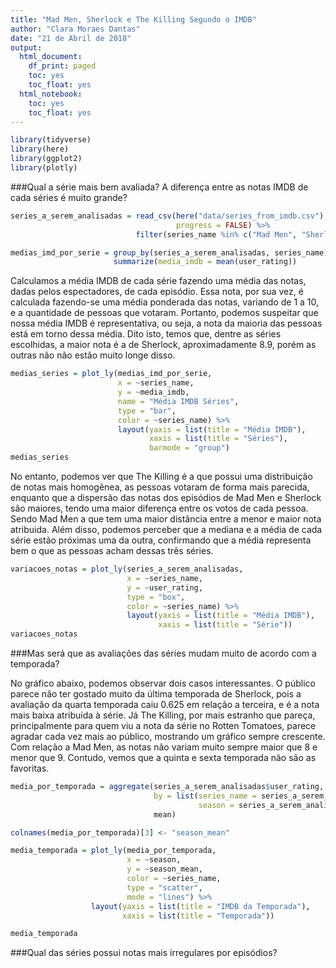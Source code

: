 ```yaml
---
title: "Mad Men, Sherlock e The Killing Segundo o IMDB"
author: "Clara Moraes Dantas"
date: "21 de Abril de 2018"
output:
  html_document:
    df_print: paged
    toc: yes
    toc_float: yes
  html_notebook:
    toc: yes
    toc_float: yes
---
```


```r
library(tidyverse)
library(here)
library(ggplot2)
library(plotly)
```
###Qual a série mais bem avaliada? A diferença entre as notas IMDB de cada séries é muito grande?

```r
series_a_serem_analisadas = read_csv(here("data/series_from_imdb.csv"),
                                     progress = FALSE) %>%
                            filter(series_name %in% c("Mad Men", "Sherlock", "The Killing"))

medias_imd_por_serie = group_by(series_a_serem_analisadas, series_name) %>%
                       summarize(media_imdb = mean(user_rating))
```

Calculamos a média IMDB de cada série fazendo uma média das notas, dadas pelos espectadores, de cada episódio. Essa nota, por sua vez, é calculada fazendo-se uma média ponderada das notas, variando de 1 a 10, e a quantidade de pessoas que votaram. Portanto, podemos suspeitar que nossa média IMDB é representativa, ou seja, a nota da maioria das pessoas está em torno dessa média.
Dito isto, temos que, dentre as séries escolhidas, a maior nota é a de Sherlock, aproximadamente 8.9, porém as outras não não estão muito longe disso.

```r
medias_series = plot_ly(medias_imd_por_serie,
                        x = ~series_name,
                        y = ~media_imdb,
                        name = "Média IMDB Séries",
                        type = "bar",
                        color = ~series_name) %>%
                        layout(yaxis = list(title = "Média IMDB"),
                               xaxis = list(title = "Séries"),
                               barmode = "group")
medias_series
```

No entanto, podemos ver que The Killing é a que possui uma distribuição de notas mais homogênea, as pessoas votaram de forma mais parecida, enquanto que a dispersão das notas dos episódios de Mad Men e Sherlock são maiores, tendo uma maior diferença entre os votos de cada pessoa. Sendo Mad Men a que tem uma maior distância entre a menor e maior nota atribuida. Além disso, podemos perceber que a mediana e a média de cada série estão próximas uma da outra, confirmando que a média representa bem o que as pessoas acham dessas três séries.

```r
variacoes_notas = plot_ly(series_a_serem_analisadas,
                          x = ~series_name,
                          y = ~user_rating,
                          type = "box",
                          color = ~series_name) %>%
                          layout(yaxis = list(title = "Média IMDB"),
                                 xaxis = list(title = "Série"))
variacoes_notas
```

###Mas será que as avaliações das séries mudam muito de acordo com a temporada?

No gráfico abaixo, podemos observar dois casos interessantes. O público parece não ter gostado muito da última temporada de Sherlock, pois a avaliação da quarta temporada caiu 0.625 em relação a terceira, e é a nota mais baixa atribuída à série. Já The Killing, por mais estranho que pareça, principalmente para quem viu a nota da série no Rotten Tomatoes, parece agradar cada vez mais ao público, mostrando um gráfico sempre crescente. Com relação a Mad Men, as notas não variam muito sempre maior que 8 e menor que 9. Contudo, vemos que a quinta e sexta temporada não são as favoritas.

```r
media_por_temporada = aggregate(series_a_serem_analisadas$user_rating,
                                by = list(series_name = series_a_serem_analisadas$series_name,
                                          season = series_a_serem_analisadas$season),
                                mean)

colnames(media_por_temporada)[3] <- "season_mean"
```

```r
media_temporada = plot_ly(media_por_temporada,
                          x = ~season,
                          y = ~season_mean,
                          color = ~series_name,
                          type = "scatter",
                          mode = "lines") %>%
                  layout(yaxis = list(title = "IMDB da Temporada"),
                         xaxis = list(title = "Temporada"))

media_temporada
```


###Qual das séries possui notas mais irregulares por episódios?
